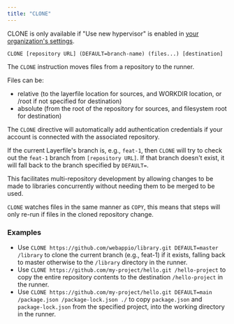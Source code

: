 ```yaml
---
title: "CLONE"
---
```


<Warning>

CLONE is only available if "Use new hypervisor" is enabled in [your
organization's settings](https://webapp.io/dashboard/org-settings).

</Warning>

`CLONE [repository URL] (DEFAULT=branch-name) (files...) [destination]`

The `CLONE` instruction moves files from a repository to the runner.

Files can be:

- relative (to the layerfile location for sources, and WORKDIR location, or
  /root if not specified for destination)
- absolute (from the root of the repository for sources, and filesystem root for
  destination)

The `CLONE` directive will automatically add authentication credentials if your account
is connected with the associated repository.

If the current Layerfile's branch is, e.g., `feat-1`, then `CLONE` will try to
check out the `feat-1` branch from `[repository URL]`. If that branch doesn't
exist, it will fall back to the branch specified by `DEFAULT=`.

This facilitates multi-repository development by allowing changes to be made to
libraries concurrently without needing them to be merged to be used.

`CLONE` watches files in the same manner as `COPY`, this means that steps will
only re-run if files in the cloned repository change.

### Examples

- Use `CLONE https://github.com/webappio/library.git DEFAULT=master /library` to
  clone the current branch (e.g., feat-1) if it exists, falling back to master
  otherwise to the `/library` directory in the runner.
- Use `CLONE https://github.com/my-project/hello.git /hello-project` to copy the
  entire repository contents to the destination `/hello-project` in the runner.
- Use
  `CLONE https://github.com/my-project/hello.git DEFAULT=main /package.json /package-lock.json ./`
  to copy `package.json` and `package-lock.json` from the specified project,
  into the working directory in the runner.
